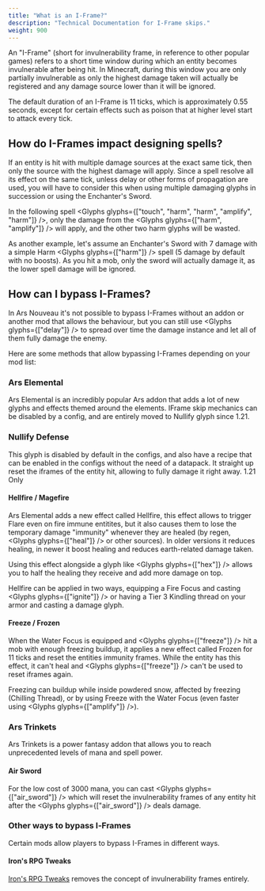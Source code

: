 ```yaml
---
title: "What is an I-Frame?"
description: "Technical Documentation for I-Frame skips."
weight: 900
---
```



An "I-Frame" (short for invulnerability frame, in reference to other popular games) refers to a short time window during which an entity becomes invulnerable after being hit.
In Minecraft, during this window you are only partially invulnerable as only the highest damage taken will actually be registered and any damage source lower than it will be ignored.

The default duration of an I-Frame is 11 ticks, which is approximately 0.55 seconds, except for certain effects such as poison that at higher level start to attack every tick.

## How do I-Frames impact designing spells?

If an entity is hit with multiple damage sources at the exact same tick, then only the source with the highest damage will apply. Since a spell resolve all its effect on the same tick, unless delay or other forms of propagation are used, you will have to consider this when using multiple damaging glyphs in succession or using the Enchanter's Sword.

In the following spell <Glyphs glyphs={["touch", "harm", "harm", "amplify", "harm"]} />, only the damage from the <Glyphs glyphs={["harm", "amplify"]} /> will apply, and the other two harm glyphs will be wasted.

As another example, let's assume an Enchanter's Sword with 7 damage with a simple Harm <Glyphs glyphs={["harm"]} /> spell (5 damage by default with no boosts). As you hit a mob, only the sword will actually damage it, as the lower spell damage will be ignored. 

## How can I bypass I-Frames?

In Ars Nouveau it's not possible to bypass I-Frames without an addon or another mod that allows the behaviour, but you can still use <Glyphs glyphs={["delay"]} /> to spread over time the damage instance and let all of them fully damage the enemy.

Here are some methods that allow bypassing I-Frames depending on your mod list:

### Ars Elemental

Ars Elemental is an incredibly popular Ars addon that adds a lot of new glyphs and effects themed around the elements.
IFrame skip mechanics can be disabled by a config, and are entirely moved to Nullify glyph since 1.21.

### Nullify Defense

This glyph is disabled by default in the configs, and also have a recipe that can be enabled in the configs without the need of a datapack. It straight up reset the iframes of the entity hit, allowing to fully damage it right away. 1.21 Only

#### Hellfire / Magefire

Ars Elemental adds a new effect called Hellfire, this effect allows to trigger Flare even on fire immune entitites, but it also causes them to lose the temporary damage "immunity" whenever they are healed (by regen, <Glyphs glyphs={["heal"]} /> or other sources).
In older versions it reduces healing, in newer it boost healing and reduces earth-related damage taken.

Using this effect alongside a glyph like <Glyphs glyphs={["hex"]} /> allows you to half the healing they receive and add more damage on top.

Hellfire can be applied in two ways, equipping a Fire Focus and casting <Glyphs glyphs={["ignite"]} /> or having a Tier 3 Kindling thread on your armor and casting a damage glyph.

#### Freeze / Frozen

When the Water Focus is equipped and <Glyphs glyphs={["freeze"]} /> hit a mob with enough freezing buildup, it applies a new effect called Frozen for 11 ticks and reset the entities immunity frames.
While the entity has this effect, it can't heal and  <Glyphs glyphs={["freeze"]} /> can't be used to reset iframes again.

Freezing can buildup while inside powdered snow, affected by freezing (Chilling Thread), or by using Freeze with the Water Focus (even faster using <Glyphs glyphs={["amplify"]} />).

### Ars Trinkets

Ars Trinkets is a power fantasy addon that allows you to reach unprecedented levels of mana and spell power.

#### Air Sword

For the low cost of 3000 mana, you can cast <Glyphs glyphs={["air_sword"]} /> which will reset the invulnerability frames of any entity hit after the <Glyphs glyphs={["air_sword"]} /> deals damage.

### Other ways to bypass I&#8209;Frames

Certain mods allow players to bypass I-Frames in different ways.

#### Iron's RPG Tweaks
[Iron's RPG Tweaks](https://www.curseforge.com/minecraft/mc-mods/irons-rpg-tweaks) removes the concept of invulnerability frames entirely.
